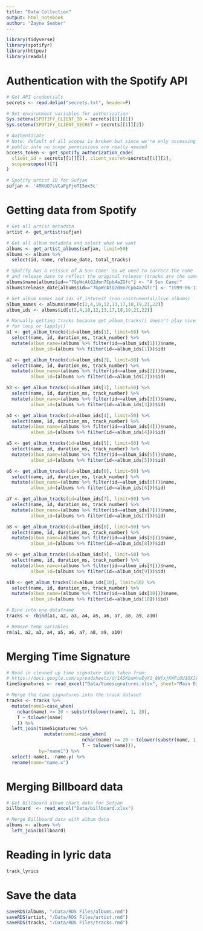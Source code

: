```yaml
---
title: "Data Collection"
output: html_notebook
author: "Zayne Sember"
---
```


```r
library(tidyverse)
library(spotifyr)
library(httpuv)
library(readxl)
```

# Authentication with the Spotify API
```r
# Get API credentials
secrets <- read.delim("secrets.txt", header=F)

# Set environment variables for authorization
Sys.setenv(SPOTIFY_CLIENT_ID = secrets[[1]][1])
Sys.setenv(SPOTIFY_CLIENT_SECRET = secrets[[1]][2])

# Authenticate
# Note: default of all scopes is broken but since we're only accessing
# public info no scope permissions are really needed
access_token <- get_spotify_authorization_code(
  client_id = secrets[[1]][1], client_secret=secrets[[1]][2],
  scope=scopes()[7]
)

# Spotify artist ID for Sufjan
sufjan <- '4MXUO7sVCaFgFjoTI5ox5c'
```

# Getting data from Spotify
```r
# Get all artist metadata
artist <- get_artist(sufjan)

# Get all album metadata and select what we want
albums <- get_artist_albums(sufjan, limit=50)
albums <- albums %>% 
  select(id, name, release_date, total_tracks)

# Spotify has a reissue of A Sun Came! so we need to correct the name
# and release date to reflect the original release (tracks are the same)
albums$name[albums$id=="7GpWcAtQ2dmn7Cpb4aZGfc"] <- "A Sun Came!"
albums$release_date[albums$id=="7GpWcAtQ2dmn7Cpb4aZGfc"] <- "1999-06-13"

# Get album names and ids of interest (non-instrumental/live albums)
album_names <- albums$name[c(2,4,10,12,13,17,18,19,21,22)]
album_ids <- albums$id[c(2,4,10,12,13,17,18,19,21,22)]

# Manually getting tracks because get_album_tracks() doesn't play nice with
# for loop or lapply()
a1 <- get_album_tracks(id=album_ids[1], limit=50) %>% 
  select(name, id, duration_ms, track_number) %>% 
  mutate(album_name=(albums %>% filter(id==album_ids[1]))$name,
         album_id=(albums %>% filter(id==album_ids[1]))$id)

a2 <- get_album_tracks(id=album_ids[2], limit=50) %>% 
  select(name, id, duration_ms, track_number) %>% 
  mutate(album_name=(albums %>% filter(id==album_ids[2]))$name,
         album_id=(albums %>% filter(id==album_ids[2]))$id)

a3 <- get_album_tracks(id=album_ids[3], limit=50) %>% 
  select(name, id, duration_ms, track_number) %>% 
  mutate(album_name=(albums %>% filter(id==album_ids[3]))$name,
         album_id=(albums %>% filter(id==album_ids[3]))$id)

a4 <- get_album_tracks(id=album_ids[4], limit=50) %>% 
  select(name, id, duration_ms, track_number) %>% 
  mutate(album_name=(albums %>% filter(id==album_ids[4]))$name,
         album_id=(albums %>% filter(id==album_ids[4]))$id)

a5 <- get_album_tracks(id=album_ids[5], limit=50) %>% 
  select(name, id, duration_ms, track_number) %>% 
  mutate(album_name=(albums %>% filter(id==album_ids[5]))$name,
         album_id=(albums %>% filter(id==album_ids[5]))$id)

a6 <- get_album_tracks(id=album_ids[6], limit=50) %>% 
  select(name, id, duration_ms, track_number) %>% 
  mutate(album_name=(albums %>% filter(id==album_ids[6]))$name,
         album_id=(albums %>% filter(id==album_ids[6]))$id)

a7 <- get_album_tracks(id=album_ids[7], limit=50) %>% 
  select(name, id, duration_ms, track_number) %>% 
  mutate(album_name=(albums %>% filter(id==album_ids[7]))$name,
         album_id=(albums %>% filter(id==album_ids[7]))$id)

a8 <- get_album_tracks(id=album_ids[8], limit=50) %>% 
  select(name, id, duration_ms, track_number) %>% 
  mutate(album_name=(albums %>% filter(id==album_ids[8]))$name,
         album_id=(albums %>% filter(id==album_ids[8]))$id)

a9 <- get_album_tracks(id=album_ids[9], limit=50) %>% 
  select(name, id, duration_ms, track_number) %>% 
  mutate(album_name=(albums %>% filter(id==album_ids[9]))$name,
         album_id=(albums %>% filter(id==album_ids[9]))$id)

a10 <- get_album_tracks(id=album_ids[10], limit=50) %>% 
  select(name, id, duration_ms, track_number) %>% 
  mutate(album_name=(albums %>% filter(id==album_ids[10]))$name,
         album_id=(albums %>% filter(id==album_ids[10]))$id)

# Bind into one dataframe
tracks <- rbind(a1, a2, a3, a4, a5, a6, a7, a8, a9, a10)

# Remove temp variables
rm(a1, a2, a3, a4, a5, a6, a7, a8, a9, a10)
```

# Merging Time Signature
```r
# Read in cleaned up time signature data taken from:
# https://docs.google.com/spreadsheets/d/1ASKbuWneEyX1_8WfxjKWFi0U1OXJ8Jbnef8zLrQ01Wk/edit#gid=0
timeSignatures <- read_excel("Data/timesignatures.xlsx", sheet="Main Discography")

# Merge the time signatures into the track dataset
tracks <- tracks %>% 
  mutate(name1=case_when(
    nchar(name) >= 20 ~ substr(tolower(name), 1, 20),
    T ~ tolower(name)
    )) %>% 
  left_join(timeSignatures %>% 
              mutate(name1=case_when(
                            nchar(name) >= 20 ~ tolower(substr(name, 1, 20)),
                            T ~ tolower(name))), 
            by="name1") %>% 
  select(-name1, -name.y) %>% 
  rename(name="name.x")
```

# Merging Billboard data
```r
# Get Billboard album chart data for Sufjan
billboard  <- read_excel("Data/billboard.xlsx")

# Merge Billboard data with album data
albums <- albums %>% 
  left_join(billboard)
```

# Reading in lyric data
```r
track_lyrics 
```



# Save the data
```r
saveRDS(albums, "/Data/RDS Files/albums.rmd")
saveRDS(artist, "/Data/RDS Files/artist.rmd")
saveRDS(tracks, "/Data/RDS Files/tracks.rmd")
```


